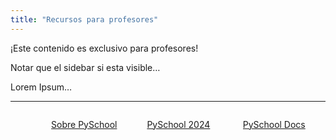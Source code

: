 ```yaml
---
title: "Recursos para profesores"
---
```


¡Este contenido es exclusivo para profesores!

Notar que el sidebar si esta visible...

Lorem Ipsum...

---

:::: {.columns}
::: {.column width="10%"}
:::
::: {.column width="30%"}
[Sobre PySchool](pyschool.html)
:::
::: {.column width="30%"}
[PySchool 2024](pyschool2024/index.html)
:::
::: {.column width="30%"}
[PySchool Docs](resources/howto.html)
:::
:::